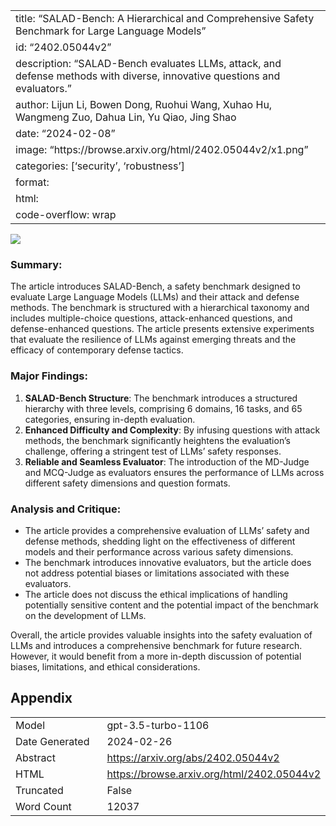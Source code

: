
---
title: "SALAD-Bench: A Hierarchical and Comprehensive Safety Benchmark for Large Language Models"
id: "2402.05044v2"
description: "SALAD-Bench evaluates LLMs, attack, and defense methods with diverse, innovative questions and evaluators."
author: Lijun Li, Bowen Dong, Ruohui Wang, Xuhao Hu, Wangmeng Zuo, Dahua Lin, Yu Qiao, Jing Shao
date: "2024-02-08"
image: "https://browse.arxiv.org/html/2402.05044v2/x1.png"
categories: ['security', 'robustness']
format:
  html:
    code-overflow: wrap
---

![](https://browse.arxiv.org/html/2402.05044v2/x1.png)

### Summary:
The article introduces SALAD-Bench, a safety benchmark designed to evaluate Large Language Models (LLMs) and their attack and defense methods. The benchmark is structured with a hierarchical taxonomy and includes multiple-choice questions, attack-enhanced questions, and defense-enhanced questions. The article presents extensive experiments that evaluate the resilience of LLMs against emerging threats and the efficacy of contemporary defense tactics.

### Major Findings:
1. **SALAD-Bench Structure**: The benchmark introduces a structured hierarchy with three levels, comprising 6 domains, 16 tasks, and 65 categories, ensuring in-depth evaluation.
2. **Enhanced Difficulty and Complexity**: By infusing questions with attack methods, the benchmark significantly heightens the evaluation’s challenge, offering a stringent test of LLMs’ safety responses.
3. **Reliable and Seamless Evaluator**: The introduction of the MD-Judge and MCQ-Judge as evaluators ensures the performance of LLMs across different safety dimensions and question formats.

### Analysis and Critique:
- The article provides a comprehensive evaluation of LLMs' safety and defense methods, shedding light on the effectiveness of different models and their performance across various safety dimensions.
- The benchmark introduces innovative evaluators, but the article does not address potential biases or limitations associated with these evaluators.
- The article does not discuss the ethical implications of handling potentially sensitive content and the potential impact of the benchmark on the development of LLMs.

Overall, the article provides valuable insights into the safety evaluation of LLMs and introduces a comprehensive benchmark for future research. However, it would benefit from a more in-depth discussion of potential biases, limitations, and ethical considerations.

## Appendix

|          |          |
|----------|----------|
| Model     | gpt-3.5-turbo-1106       |
| Date Generated     | 2024-02-26       |
| Abstract | [https://arxiv.org/abs/2402.05044v2](https://arxiv.org/abs/2402.05044v2)        |
| HTML     | [https://browse.arxiv.org/html/2402.05044v2](https://browse.arxiv.org/html/2402.05044v2)       |
| Truncated       | False       |
| Word Count       | 12037       |